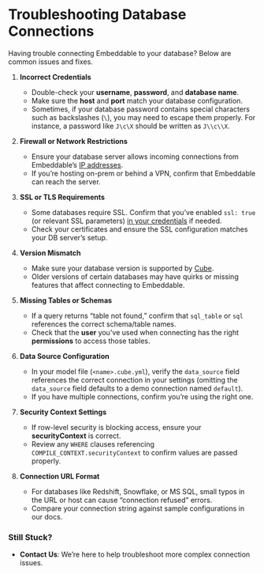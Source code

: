# Troubleshooting Database Connections

Having trouble connecting Embeddable to your database? Below are common issues and fixes.

1. **Incorrect Credentials**
    - Double-check your **username**, **password**, and **database name**.  
    - Make sure the **host** and **port** match your database configuration.
    - Sometimes, if your database password contains special characters such as backslashes (`\`), you may need to escape them properly. For instance, a password like `J\c\X` should be written as `J\\c\\X`.

2. **Firewall or Network Restrictions** 
    - Ensure your database server allows incoming connections from Embeddable’s [IP addresses](/getting-started/connect-your-database#ip-whitelisting).  
    - If you’re hosting on-prem or behind a VPN, confirm that Embeddable can reach the server.

3. **SSL or TLS Requirements**  
   - Some databases require SSL. Confirm that you’ve enabled `ssl: true` (or relevant SSL parameters) [in your credentials](/getting-started/connect-your-database/credentials) if needed.  
   - Check your certificates and ensure the SSL configuration matches your DB server’s setup.

4. **Version Mismatch**  
   - Make sure your database version is supported by [Cube](https://cube.dev/docs). 
   - Older versions of certain databases may have quirks or missing features that affect connecting to Embeddable.

5. **Missing Tables or Schemas**  
   - If a query returns “table not found,” confirm that `sql_table` or `sql` references the correct schema/table names.  
   - Check that the **user** you've used when connecting has the right **permissions** to access those tables.

6. **Data Source Configuration**  
   - In your model file (`<name>.cube.yml`), verify the `data_source` field references the correct connection in your settings (omitting the `data_source` field defaults to a demo connection named `default`).
   - If you have multiple connections, confirm you’re using the right one.

7. **Security Context Settings**  
   - If row-level security is blocking access, ensure your **securityContext** is correct.  
   - Review any `WHERE` clauses referencing `COMPILE_CONTEXT.securityContext` to confirm values are passed properly.

8. **Connection URL Format**  
   - For databases like Redshift, Snowflake, or MS SQL, small typos in the URL or host can cause “connection refused” errors.  
   - Compare your connection string against sample configurations in our docs.

### Still Stuck?

- **Contact Us**: We’re here to help troubleshoot more complex connection issues.